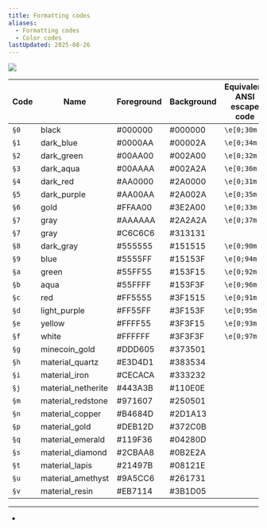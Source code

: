 ```yaml
---
title: Formatting codes
aliases:
  - Formatting codes
  - Color codes
lastUpdated: 2025-08-26
---
```



<img
	src="https://minecraft.wiki/images/thumb/ColorsUpdated.png/169px-ColorsUpdated.png?5b460"
	class="bg-[#cccccc] p-3"
/>

| Code                       | Name               | Foreground                                                                             | Background                                                                             | Equivalent ANSI escape code |
| -------------------------- | ------------------ | -------------------------------------------------------------------------------------- | -------------------------------------------------------------------------------------- | --------------------------- |
| `§0`                       | black              | <span class="inline-block bg-[#000000] -mb-1.5 mr-1 rounded-md size-6"></span> #000000 | <span class="inline-block bg-[#000000] -mb-1.5 mr-1 rounded-md size-6"></span> #000000 | `\e[0;30m`                  |
| `§1`                       | dark_blue          | <span class="inline-block bg-[#0000AA] -mb-1.5 mr-1 rounded-md size-6"></span> #0000AA | <span class="inline-block bg-[#00002A] -mb-1.5 mr-1 rounded-md size-6"></span> #00002A | `\e[0;34m`                  |
| `§2`                       | dark_green         | <span class="inline-block bg-[#00AA00] -mb-1.5 mr-1 rounded-md size-6"></span> #00AA00 | <span class="inline-block bg-[#002A00] -mb-1.5 mr-1 rounded-md size-6"></span> #002A00 | `\e[0;32m`                  |
| `§3`                       | dark_aqua          | <span class="inline-block bg-[#00AAAA] -mb-1.5 mr-1 rounded-md size-6"></span> #00AAAA | <span class="inline-block bg-[#2A0000] -mb-1.5 mr-1 rounded-md size-6"></span> #002A2A | `\e[0;36m`                  |
| `§4`                       | dark_red           | <span class="inline-block bg-[#AA0000] -mb-1.5 mr-1 rounded-md size-6"></span> #AA0000 | <span class="inline-block bg-[#2A0000] -mb-1.5 mr-1 rounded-md size-6"></span> #2A0000 | `\e[0;31m`                  |
| `§5`                       | dark_purple        | <span class="inline-block bg-[#AA00AA] -mb-1.5 mr-1 rounded-md size-6"></span> #AA00AA | <span class="inline-block bg-[#2A002A] -mb-1.5 mr-1 rounded-md size-6"></span> #2A002A | `\e[0;35m`                  |
| `§6`                       | gold               | <span class="inline-block bg-[#FFAA00] -mb-1.5 mr-1 rounded-md size-6"></span> #FFAA00 | <span class="inline-block bg-[#3E2A00] -mb-1.5 mr-1 rounded-md size-6"></span> #3E2A00 | `\e[0;33m`                  |
| `§7` <Edition type="je" /> | gray               | <span class="inline-block bg-[#AAAAAA] -mb-1.5 mr-1 rounded-md size-6"></span> #AAAAAA | <span class="inline-block bg-[#2A2A2A] -mb-1.5 mr-1 rounded-md size-6"></span> #2A2A2A | `\e[0;37m`                  |
| `§7` <Edition type="be" /> | gray               | <span class="inline-block bg-[#C6C6C6] -mb-1.5 mr-1 rounded-md size-6"></span> #C6C6C6 | <span class="inline-block bg-[#313131] -mb-1.5 mr-1 rounded-md size-6"></span> #313131 |                             |
| `§8`                       | dark_gray          | <span class="inline-block bg-[#555555] -mb-1.5 mr-1 rounded-md size-6"></span> #555555 | <span class="inline-block bg-[#151515] -mb-1.5 mr-1 rounded-md size-6"></span> #151515 | `\e[0;90m`                  |
| `§9`                       | blue               | <span class="inline-block bg-[#5555FF] -mb-1.5 mr-1 rounded-md size-6"></span> #5555FF | <span class="inline-block bg-[#15153F] -mb-1.5 mr-1 rounded-md size-6"></span> #15153F | `\e[0;94m`                  |
| `§a`                       | green              | <span class="inline-block bg-[#55FF55] -mb-1.5 mr-1 rounded-md size-6"></span> #55FF55 | <span class="inline-block bg-[#153F15] -mb-1.5 mr-1 rounded-md size-6"></span> #153F15 | `\e[0;92m`                  |
| `§b`                       | aqua               | <span class="inline-block bg-[#55FFFF] -mb-1.5 mr-1 rounded-md size-6"></span> #55FFFF | <span class="inline-block bg-[#153F3F] -mb-1.5 mr-1 rounded-md size-6"></span> #153F3F | `\e[0;96m`                  |
| `§c`                       | red                | <span class="inline-block bg-[#FF5555] -mb-1.5 mr-1 rounded-md size-6"></span> #FF5555 | <span class="inline-block bg-[#3F1515] -mb-1.5 mr-1 rounded-md size-6"></span> #3F1515 | `\e[0;91m`                  |
| `§d`                       | light_purple       | <span class="inline-block bg-[#FF55FF] -mb-1.5 mr-1 rounded-md size-6"></span> #FF55FF | <span class="inline-block bg-[#3F153F] -mb-1.5 mr-1 rounded-md size-6"></span> #3F153F | `\e[0;95m`                  |
| `§e`                       | yellow             | <span class="inline-block bg-[#FFFF55] -mb-1.5 mr-1 rounded-md size-6"></span> #FFFF55 | <span class="inline-block bg-[#3F3F15] -mb-1.5 mr-1 rounded-md size-6"></span> #3F3F15 | `\e[0;93m`                  |
| `§f`                       | white              | <span class="inline-block bg-[#FFFFFF] -mb-1.5 mr-1 rounded-md size-6"></span> #FFFFFF | <span class="inline-block bg-[#3F3F3F] -mb-1.5 mr-1 rounded-md size-6"></span> #3F3F3F | `\e[0;97m`                  |
| `§g` <Edition type="be" /> | minecoin_gold      | <span class="inline-block bg-[#DDD605] -mb-1.5 mr-1 rounded-md size-6"></span> #DDD605 | <span class="inline-block bg-[#373501] -mb-1.5 mr-1 rounded-md size-6"></span> #373501 |                             |
| `§h` <Edition type="be" /> | material_quartz    | <span class="inline-block bg-[#E3D4D1] -mb-1.5 mr-1 rounded-md size-6"></span> #E3D4D1 | <span class="inline-block bg-[#383534] -mb-1.5 mr-1 rounded-md size-6"></span> #383534 |                             |
| `§i` <Edition type="be" /> | material_iron      | <span class="inline-block bg-[#CECACA] -mb-1.5 mr-1 rounded-md size-6"></span> #CECACA | <span class="inline-block bg-[#333232] -mb-1.5 mr-1 rounded-md size-6"></span> #333232 |                             |
| `§j` <Edition type="be" /> | material_netherite | <span class="inline-block bg-[#443A3B] -mb-1.5 mr-1 rounded-md size-6"></span> #443A3B | <span class="inline-block bg-[#110E0E] -mb-1.5 mr-1 rounded-md size-6"></span> #110E0E |                             |
| `§m` <Edition type="be" /> | material_redstone  | <span class="inline-block bg-[#971607] -mb-1.5 mr-1 rounded-md size-6"></span> #971607 | <span class="inline-block bg-[#250501] -mb-1.5 mr-1 rounded-md size-6"></span> #250501 |                             |
| `§n` <Edition type="be" /> | material_copper    | <span class="inline-block bg-[#B4684D] -mb-1.5 mr-1 rounded-md size-6"></span> #B4684D | <span class="inline-block bg-[#2D1A13] -mb-1.5 mr-1 rounded-md size-6"></span> #2D1A13 |                             |
| `§p` <Edition type="be" /> | material_gold      | <span class="inline-block bg-[#DEB12D] -mb-1.5 mr-1 rounded-md size-6"></span> #DEB12D | <span class="inline-block bg-[#372C0B] -mb-1.5 mr-1 rounded-md size-6"></span> #372C0B |                             |
| `§q` <Edition type="be" /> | material_emerald   | <span class="inline-block bg-[#119F36] -mb-1.5 mr-1 rounded-md size-6"></span> #119F36 | <span class="inline-block bg-[#04280D] -mb-1.5 mr-1 rounded-md size-6"></span> #04280D |                             |
| `§s` <Edition type="be" /> | material_diamond   | <span class="inline-block bg-[#2CBAA8] -mb-1.5 mr-1 rounded-md size-6"></span> #2CBAA8 | <span class="inline-block bg-[#0B2E2A] -mb-1.5 mr-1 rounded-md size-6"></span> #0B2E2A |                             |
| `§t` <Edition type="be" /> | material_lapis     | <span class="inline-block bg-[#21497B] -mb-1.5 mr-1 rounded-md size-6"></span> #21497B | <span class="inline-block bg-[#08121E] -mb-1.5 mr-1 rounded-md size-6"></span> #08121E |                             |
| `§u` <Edition type="be" /> | material_amethyst  | <span class="inline-block bg-[#9A5CC6] -mb-1.5 mr-1 rounded-md size-6"></span> #9A5CC6 | <span class="inline-block bg-[#261731] -mb-1.5 mr-1 rounded-md size-6"></span> #261731 |                             |
| `§v` <Edition type="be" /> | material_resin     | <span class="inline-block bg-[#EB7114] -mb-1.5 mr-1 rounded-md size-6"></span> #EB7114 | <span class="inline-block bg-[#3B1D05] -mb-1.5 mr-1 rounded-md size-6"></span> #3B1D05 |                             |

---

- <Wiki src="https://minecraft.wiki/w/Formatting_codes" />
